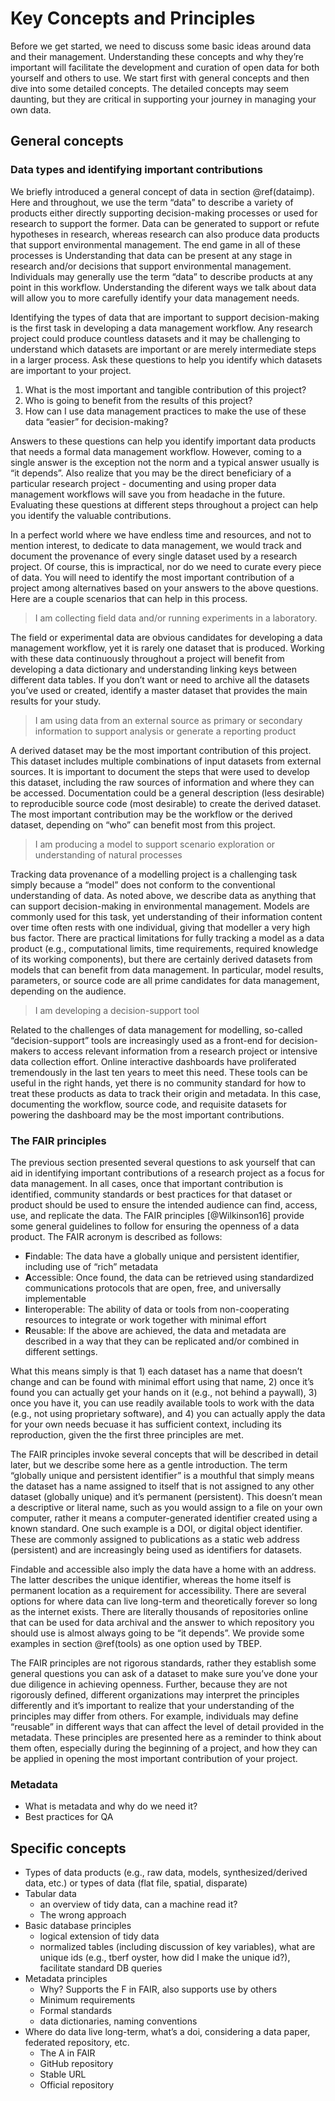 # Key Concepts and Principles {#keys}

Before we get started, we need to discuss some basic ideas around data and their management.  Understanding these concepts and why they're important will facilitate the development and curation of open data for both yourself and others to use.  We start first with general concepts and then dive into some detailed concepts.  The detailed concepts may seem daunting, but they are critical in supporting your journey in managing your own data.

## General concepts

### Data types and identifying important contributions

We briefly introduced a general concept of data in section \@ref(dataimp).  Here and throughout, we use the term "data" to describe a variety of products either directly supporting decision-making processes or used for research to support the former.  Data can be generated to support or refute hypotheses in research, whereas research can also produce data products that support environmental management.  The end game in all of these processes is Understanding that data can be present at any stage in research and/or decisions that support environmental management.  Individuals may generally use the term "data" to describe products at any point in this workflow.  Understanding the diferent ways we talk about data will allow you to more carefully identify your data management needs.    

Identifying the types of data that are important to support decision-making is the first task in developing a data management workflow.  Any research project could produce countless datasets and it may be challenging to understand which datasets are important or are merely intermediate steps in a larger process.  Ask these questions to help you identify which datasets are important to your project.

1. What is the most important and tangible contribution of this project?  
1. Who is going to benefit from the results of this project? 
1. How can I use data management practices to make the use of these data "easier" for decision-making?

Answers to these questions can help you identify important data products that needs a formal data management workflow.  However, coming to a single answer is the exception not the norm and a typical answer usually is "it depends".  Also realize that you may be the direct beneficiary of a particular research project - documenting and using proper data management workflows will save you from headache in the future.  Evaluating these questions at different steps throughout a project can help you identify the valuable contributions. 

In a perfect world where we have endless time and resources, and not to mention interest, to dedicate to data management, we would track and document the provenance of every single dataset used by a research project.  Of course, this is impractical, nor do we need to curate every piece of data.  You will need to identify the most important contribution of a project among alternatives based on your answers to the above questions.  Here are a couple scenarios that can help in this process. 

> I am collecting field data and/or running experiments in a laboratory.

The field or experimental data are obvious candidates for developing a data management workflow, yet it is rarely one dataset that is produced.  Working with these data continuously throughout a project will benefit from developing a data dictionary and understanding linking keys between different data tables.  If you don't want or need to archive all the datasets you've used or created, identify a master dataset that provides the main results for your study.

> I am using data from an external source as primary or secondary information to support analysis or generate a reporting product

A derived dataset may be the most important contribution of this project.  This dataset includes multiple combinations of input datasets from external sources.  It is important to document the steps that were used to develop this dataset, including the raw sources of information and where they can be accessed.  Documentation could be a general description (less desirable) to reproducible source code (most desirable) to create the derived dataset.  The most important contribution may be the workflow or the derived dataset, depending on "who" can benefit most from this project. 

> I am producing a model to support scenario exploration or understanding of natural processes

Tracking data provenance of a modelling project is a challenging task simply because a "model" does not conform to the conventional understanding of data.  As noted above, we describe data as anything that can support decision-making in environmental management.  Models are commonly used for this task, yet understanding of their information content over time often rests with one individual, giving that modeller a very high bus factor.  There are practical limitations for fully tracking a model as a data product (e.g., computational limits, time requirements, required knowledge of its working components), but there are certainly derived datasets from models that can benefit from data management.  In particular, model results, parameters, or source code are all prime candidates for data management, depending on the audience. 

> I am developing a decision-support tool 

Related to the challenges of data management for modelling, so-called "decision-support" tools are increasingly used as a front-end for decision-makers to access relevant information from a research project or intensive data collection effort. Online interactive dashboards have proliferated tremendously in the last ten years to meet this need.  These tools can be useful in the right hands, yet there is no community standard for how to treat these products as data to track their origin and metadata.  In this case, documenting the workflow, source code, and requisite datasets for powering the dashboard may be the most important contributions.

### The FAIR principles

The previous section presented several questions to ask yourself that can aid in identifying important contributions of a research project as a focus for data management.  In all cases, once that important contribution is identified, community standards or best practices for that dataset or product should be used to ensure the intended audience can find, access, use, and replicate the data.  The FAIR principles [@Wilkinson16] provide some general guidelines to follow for ensuring the openness of a data product.  The FAIR acronym is described as follows:

* **F**indable: The data have a globally unique and persistent identifier, including use of "rich" metadata
* **A**ccessible: Once found, the data can be retrieved using standardized communications protocols that are open, free, and universally implementable
* **I**interoperable: The ability of data or tools from non-cooperating resources to integrate or work together with minimal effort
* **R**eusable: If the above are achieved, the data and metadata are described in a way that they can be replicated and/or combined in different settings.  

What this means simply is that 1) each dataset has a name that doesn't change and can be found with minimal effort using that name, 2) once it's found you can actually get your hands on it (e.g., not behind a paywall), 3) once you have it, you can use readily available tools to work with the data (e.g., not using proprietary software), and 4) you can actually apply the data for your own needs becuase it has sufficient context, including its reproduction, given the the first three principles are met.  

The FAIR principles invoke several concepts that will be described in detail later, but we describe some here as a gentle introduction.  The term "globally unique and persistent identifier" is a mouthful that simply means the dataset has a name assigned to itself that is not assigned to any other dataset (globally unique) and it's permanent (persistent).  This doesn't mean a descriptive or literal name, such as you would assign to a file on your own computer, rather it means a computer-generated identifier created using a known standard.  One such example is a DOI, or digital object identifier.  These are commonly assigned to publications as a static web address (persistent) and are increasingly being used as identifiers for datasets.  

Findable and accessible also imply the data have a home with an address.  The latter describes the unique identifier, whereas the home itself is permanent location as a requirement for accessibility.  There are several options for where data can live long-term and theoretically forever so long as the internet exists.  There are literally thousands of repositories online that can be used for data archival and the answer to which repository you should use is almost always going to be "it depends".  We provide some examples in section \@ref(tools) as one option used by TBEP.

The FAIR principles are not rigorous standards, rather they establish some general questions you can ask of a dataset to make sure you've done your due diligence in achieving openness.  Further, because they are not rigorously defined, different organizations may interpret the principles differently and it's important to realize that your understanding of the principles may differ from others.  For example, individuals may define "reusable" in different ways that can affect the level of detail provided in the metadata. These principles are presented here as a reminder to think about them often, especially during the beginning of a project, and how they can be applied in opening the most important contribution of your project. 

### Metadata 

* What is metadata and why do we need it?
* Best practices for QA

## Specific concepts

* Types of data products (e.g., raw data, models, synthesized/derived data, etc.) or types of data (flat file, spatial, disparate)
* Tabular data
     * an overview of tidy data, can a machine read it? 
     * The wrong approach
 * Basic database principles
     * logical extension of tidy data
     * normalized tables (including discussion of key variables), what are unique ids (e.g., tberf oyster, how did I make the unique id?), facilitate standard DB queries
* Metadata principles
     * Why? Supports the F in FAIR, also supports use by others
     * Minimum requirements
     * Formal standards
     * data dictionaries, naming conventions
* Where do data live long-term, what's a doi, considering a data paper, federated repository, etc.
     * The A in FAIR
     * GitHub repository
     * Stable URL
     * Official repository
